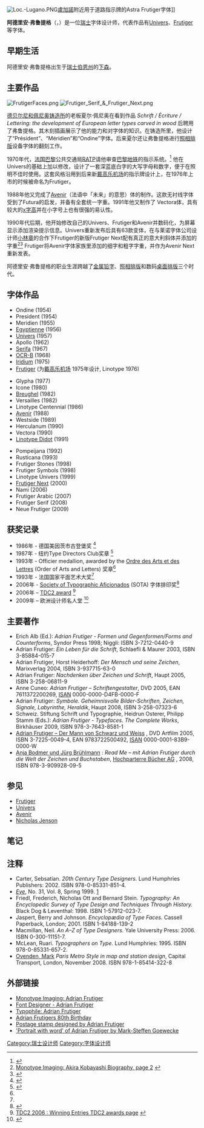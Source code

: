 {{Infobox person
| name          = 阿德里安·弗鲁提格<br />Adrian Frutiger
| birth_date    = {{Birth date|1928|5|24|df=y}}
| birth_place   = [[瑞士|瑞士]][[下森|下森]]
| death_date    = {{Death date and age|2015|9|10|1928|5|24|df=y}}
| death_place   = [[瑞士|瑞士]][[伯恩附近布雷姆加滕|伯恩附近布雷姆加滕]]
| nationality   = 瑞士
| alma_mater    = {{tsl|en|Zurich University of the Arts|苏黎世艺术大学}}
| occupation    = 字体设计师
| notable_works = [[Univers|Univers]]、[[Frutiger|Frutiger]] 和 [[Avenir|Avenir]]
}}

[[File:Loc.-Lugano.PNG|thumb]][[盧加諾|盧加諾]]附近用于道路指示牌的Astra Frutiger字体]]

'''阿德里安·弗鲁提格'''（{{lang-de|'''Adrian Frutiger'''}}，{{bd|1928年|5月24日|2015年|9月12日|catIdx=Frutiger}}）是一位[[瑞士|瑞士]]字体设计师，代表作品有[[Univers|Univers]]、[[Frutiger|Frutiger]]等字体。

==早期生活==
阿德里安·弗鲁提格出生于[[瑞士|瑞士]][[伯恩州|伯恩州]]的[[下森|下森]]。

==主要作品==
[[File:FrutigerFaces.png|right]]
[[File:Frutiger_Serif_&_Frutiger_Next.png|right]]

[[德贝尔尼和佩尼奥铸造所|德贝尔尼和佩尼奥铸造所]]的老板夏尔·佩尼奥在看到作品 ''Schrift / Écriture / Lettering: the development of European letter types carved in wood'' 后聘用了弗鲁提格。其木刻插画展示了他的能力和对字体的知识。在铸造所里，他设计了“Président”、“Méridien”和“Ondine”字体。后来夏尔还让弗鲁提格进行[[照相排版|照相排版]]设备字体的翻刻工作。

1970年代，[[法国|法国]][[巴黎|巴黎]]公共交通局[[Régie_Autonome_des_Transports_Parisiens|RATP]]请他审查[[巴黎地铁|巴黎地铁]]的指示系统。<ref>{{Cite web |url=http://stbride.org/friends/conference/hiddentypography/parisine.html |title=Parisine, a Parisian type: 2003 Friends of St Bride conference proceedings |access-date=2013-10-29 |archive-date=2014-10-13 |archive-url=https://web.archive.org/web/20141013143901/http://stbride.org/friends/conference/hiddentypography/parisine.html |dead-url=no }}</ref> 他在Univers的基础上加以修改，设计了一套深蓝底白字的大写字母和数字，便于在照明不佳时使用。这套风格沿用到后来新[[戴高乐机场|戴高乐机场]]的指示牌设计上，在1976年上市的时候被命名为Frutiger。

1988年他又完成了[[Avenir|Avenir]]（法语中「未来」的意思）体的制作。这款无衬线字体受到了Futura的启发，并备有全套统一字重。1991年他又制作了 Vectora体，具有较大的[[x字高|x字高]]并在小字号上也有很强的易认性。 

1990年代后期，他开始修改自己的Univers、Frutiger和Avenir并数码化，为屏幕显示添加渲染提示信息。Univers重新发布后具有63款变体，在与莱诺字体公司设计师[[小林章|小林章]]的合作下Frutiger的新版Frutiger Next配有真正的意大利斜体并添加的字重<ref>[http://monotypeimaging.com/productsservices/TypeDesignerShowcase/AkiraKobayashi/Biography.aspx?type=bio2 Monotype Imaging: Akira Kobayashi Biography, page 2] {{webarchive|url=https://web.archive.org/web/20120301105532/http://monotypeimaging.com/productsservices/TypeDesignerShowcase/AkiraKobayashi/Biography.aspx?type=bio2 |date=2012-03-01 }}</ref><ref>{{Cite web |url=http://www.planet-typography.com/news/designer/kobayashi.html |title=Akira Kobayashi, Linotype type director (biography, comments, interview) |access-date=2013-10-29 |archive-date=2021-03-08 |archive-url=https://web.archive.org/web/20210308161813/https://www.planet-typography.com/news/designer/kobayashi.html |dead-url=no }}</ref> Frutiger将Avenir字体家族里添加的细字和粗字字重，并作为Avenir Next重新发表。

阿德里安·弗鲁提格的职业生涯跨越了[[金属铅字|金属铅字]]、[[照相排版|照相排版]]和数码[[桌面排版|桌面排版]]三个时代。

==字体作品==
{{col-begin}}
{{col-3}}
*Ondine (1954)
*President (1954)
*Meridien (1955)
*[[Egyptienne_(typeface)|Egyptienne]] (1956)
*[[Univers|Univers]] (1957)
*Apollo (1962)
*[[Serifa|Serifa]] (1967)
*[[OCR-B|OCR-B]] (1968)
*[[Iridium_(typeface)|Iridium]] (1975)
*[[Frutiger|Frutiger]] (为[[戴高乐机场|戴高乐机场]] 1975年设计, Linotype 1976)
{{col-3}}
*Glypha (1977)
*Icone (1980)
*[[Breughel_(typeface)|Breughel]] (1982)
*Versailles (1982)
*Linotype Centennial (1986)
*[[Avenir|Avenir]] (1988)
*Westside (1989)
*Herculanum (1990)
*Vectora (1990)
*[[Didot_(typeface)|Linotype Didot]] (1991)
{{col-3}}
*Pompeijana (1992)
*Rusticana (1993)
*Frutiger Stones (1998)
*Frutiger Symbols (1998)
*Linotype Univers (1999)
*[[Frutiger_Next|Frutiger Next]] (2000)
*Nami (2006)
*Frutiger Arabic (2007)
*Frutiger Serif (2008)
*Neue Frutiger (2009)
{{col-end}}

==获奖记录==
*1986年 - 德国美因茨市古登堡奖 <ref>{{Cite web |url=http://www.identifont.com/show?110 |title=存档副本 |access-date=2013-10-29 |archive-date=2021-02-27 |archive-url=https://web.archive.org/web/20210227022356/http://www.identifont.com/show?110 |dead-url=no }}</ref>
*1987年 - 纽约Type Directors Club奖章 <ref name="MyFonts">{{Cite web |url=http://new.myfonts.com/person/Adrian_Frutiger/foundries/?view=list |title=存档副本 |access-date=2013-10-29 |archive-date=2011-10-06 |archive-url=https://web.archive.org/web/20111006150336/http://new.myfonts.com/person/Adrian_Frutiger/foundries/?view=list |dead-url=no }}</ref>
*1993年 - Officier medallion, awarded by the [[Ordre_des_Arts_et_des_Lettres|Ordre des Arts et des Lettres]] (Order of Arts and Letters) 奖章<ref name="MyFonts"/>
*1993年 - 法国国家平面艺术大奖<ref name="MyFonts"/>
*2006年 - [[Society_of_Typographic_Aficionados|Society of Typographic Aficionados]] (SOTA) 字体排印奖<ref>{{Cite web |url=http://www.linotype.com/3145/2006_11_01.html |title=Linotype news SOTA awards Frutiger  |access-date=2013-10-29 |archive-date=2012-06-10 |archive-url=https://web.archive.org/web/20120610025755/http://www.linotype.com/3145/2006_11_01.html |dead-url=no }}</ref>
*2006年 – [[Type_Directors_Club|TDC2 award]]  <ref>[http://www.tdc.org/news/2006Results/index.html TDC2 2006 : Winning Entries TDC2 awards page]  {{webarchive|url=https://www.webcitation.org/query?url=http%3A%2F%2Fwww.tdc.org%2Fnews%2F2006Results%2Findex.html&date=2012-08-31 |date=2012-08-31 }}</ref>
*2009年 – 欧洲设计师名人堂 <ref>{{Cite web |url=http://www.europeandesign.org/#/ed-awards/hall-of-fame/2009-adrian-frutiger/ |title=European Design Awards |access-date=2013-10-29 |archive-date=2013-10-14 |archive-url=https://web.archive.org/web/20131014211056/http://www.europeandesign.org/award-year/2013/?advanced=true#/ed-awards/hall-of-fame/2009-adrian-frutiger/ |dead-url=no }}</ref>

==主要著作==
* Erich Alb (Ed.): ''Adrian Frutiger - Formen und Gegenformen/Forms and Counterforms'', Syndor Press 1998; Niggli: ISBN 3-7212-0440-9
* Adrian Frutiger: ''Ein Leben für die Schrift'', Schlaefli & Maurer 2003, ISBN 3-85884-015-7
* Adrian Frutiger, Horst Heiderhoff: ''Der Mensch und seine Zeichen'', Marixverlag 2004, ISBN 3-937715-63-0
* Adrian Frutiger: ''Nachdenken über Zeichen und Schrift'', Haupt 2005, ISBN 3-258-06811-9
* Anne Cuneo: ''Adrian Frutiger – Schriftengestalter'', DVD 2005, EAN 7611372200269, [[ISAN|ISAN]] 0000-0000-D4FB-0000-F
* Adrian Frutiger: ''Symbole. Geheimnisvolle Bilder-Schriften, Zeichen, Signale, Labyrinthe, Heraldik'', Haupt 2008, ISBN 3-258-07323-6
* Schweiz. Stiftung Schrift und Typographie, Heidrun Osterer, Philipp Stamm (Eds.): ''Adrian Frutiger - Typefaces. The Complete Works'', Birkhäuser 2009, ISBN 978-3-7643-8581-1
* [http://www.artfilm.ch/adrianfrutiger.php  Adrian Frutiger – Der Mann von Schwarz und Weiss] {{Wayback|url=http://www.artfilm.ch/adrianfrutiger.php |date=20090122193039 }}, DVD Artfilm 2005, ISBN 3-7225-0049-4, EAN 9783722500492, [[ISAN|ISAN]] 0000-0001-83B9-0000-W
* [http://www.spinform.ch Anja Bodmer und Jürg Brühlmann] {{Wayback|url=http://www.spinform.ch/ |date=20210225034514 }}: ''Read Me – mit Adrian Frutiger durch die Welt der Zeichen und Buchstaben'', [http://www.hochparterre.ch Hochparterre Bücher AG] {{Wayback|url=http://www.hochparterre.ch/ |date=20210506113220 }}, 2008, ISBN 978-3-909928-09-5

==参见==
*[[Frutiger|Frutiger]]
*[[Univers|Univers]]
*[[Avenir|Avenir]]
*[[Nicholas_Jenson|Nicholas Jenson]]

==笔记==
{{Reflist|2}}

==注释==
*Carter, Sebsatian. ''20th Century Type Designers.'' Lund Humphries Publishers: 2002. ISBN 978-0-85331-851-4.
*[[Eye_(magazine)|''Eye'']], No. 31, Vol. 8, Spring 1999. [http://www.eyemagazine.com/issue.php?id=20] {{Wayback|url=http://www.eyemagazine.com/issue.php?id=20 |date=20020322042710 }}
*Friedl, Frederich, Nicholas Ott and Bernard Stein. ''Typography: An Encyclopedic Survey of Type Design and Techniques Through History.'' Black Dog & Leventhal: 1998. ISBN 1-57912-023-7.
*Jaspert, Berry and Johnson. ''Encyclopædia of Type Faces.'' Cassell Paperback, London; 2001. ISBN 1-84188-139-2
*Macmillan, Neil. ''An A–Z of Type Designers.'' Yale University Press: 2006. ISBN 0-300-11151-7.
*McLean, Ruari. ''Typographers on Type.'' Lund Humphries: 1995. ISBN 978-0-85331-657-2.
*[[Mark_Ovenden|Ovenden, Mark]] ''Paris Metro Style in map and station design'', Capital Transport, London, November 2008. ISBN 978-1-85414-322-8

==外部链接==
*[https://web.archive.org/web/20071025113022/http://www.monotypeimaging.com/ProductsServices/TypeDesignerShowcase/AdrianFrutiger/ Monotype Imaging: Adrian Frutiger]
*[http://www.linotype.com/en/720/adrianfrutiger.html Font Designer - Adrian Frutiger] {{Wayback|url=http://www.linotype.com/en/720/adrianfrutiger.html |date=20190713112138 }}
*[https://web.archive.org/web/20080211213847/http://typophile.com/node/12118 Typophile: Adrian Frutiger]
*[http://www.linotype.com/en/5402/adrianfrutigers80thbirthday.html Adrian Frutigers 80th Birthday] {{Wayback|url=http://www.linotype.com/en/5402/adrianfrutigers80thbirthday.html |date=20190713112137 }}
*[http://www.katranpress.com/stamps_frutiger_1_1.html Postage stamp designed by Adrian Frutiger] {{Wayback|url=http://www.katranpress.com/stamps_frutiger_1_1.html |date=20210228004036 }}
*[http://www.raumzeitfilter.de/images/portraits/html/frutiger_e.htm 'Portrait with word' of Adrian Frutiger by Mark-Steffen Goewecke] {{Wayback|url=http://www.raumzeitfilter.de/images/portraits/html/frutiger_e.htm |date=20110719074543 }}

{{Authority control}}
{{DEFAULTSORT:Adrian Frutiger}}

[[Category:瑞士设计师|Category:瑞士设计师]]
[[Category:字体设计师|Category:字体设计师]]